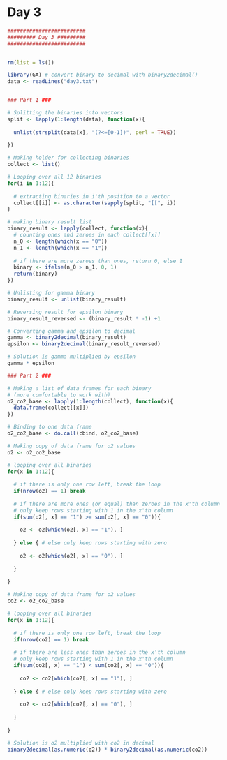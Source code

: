 # Day 3

```r
#########################
######### Day 3 #########
#########################


rm(list = ls())

library(GA) # convert binary to decimal with binary2decimal()
data <- readLines("day3.txt")


### Part 1 ###

# Splitting the binaries into vectors
split <- lapply(1:length(data), function(x){
  
  unlist(strsplit(data[x], "(?<=[0-1])", perl = TRUE))
  
})

# Making holder for collecting binaries
collect <- list()

# Looping over all 12 binaries
for(i in 1:12){
  
  # extracting binaries in i'th position to a vector
  collect[[i]] <- as.character(sapply(split, "[[", i))
}

# making binary result list
binary_result <- lapply(collect, function(x){
  # counting ones and zeroes in each collect[[x]] 
  n_0 <- length(which(x == "0"))
  n_1 <- length(which(x == "1"))
  
  # if there are more zeroes than ones, return 0, else 1
  binary <- ifelse(n_0 > n_1, 0, 1)
  return(binary)
})

# Unlisting for gamma binary
binary_result <- unlist(binary_result)

# Reversing result for epsilon binary
binary_result_reversed <- (binary_result * -1) +1

# Converting gamma and epsilon to decimal
gamma <- binary2decimal(binary_result)
epsilon <- binary2decimal(binary_result_reversed)

# Solution is gamma multiplied by epsilon
gamma * epsilon

### Part 2 ###

# Making a list of data frames for each binary 
# (more comfortable to work with)
o2_co2_base <- lapply(1:length(collect), function(x){
  data.frame(collect[[x]])
})

# Binding to one data frame
o2_co2_base <- do.call(cbind, o2_co2_base)

# Making copy of data frame for o2 values
o2 <- o2_co2_base

# looping over all binaries
for(x in 1:12){
  
  # if there is only one row left, break the loop
  if(nrow(o2) == 1) break
  
  # if there are more ones (or equal) than zeroes in the x'th column
  # only keep rows starting with 1 in the x'th column
  if(sum(o2[, x] == "1") >= sum(o2[, x] == "0")){
    
    o2 <- o2[which(o2[, x] == "1"), ]
    
  } else { # else only keep rows starting with zero
    
    o2 <- o2[which(o2[, x] == "0"), ]
    
  }
  
}

# Making copy of data frame for o2 values
co2 <- o2_co2_base

# looping over all binaries
for(x in 1:12){
  
  # if there is only one row left, break the loop
  if(nrow(co2) == 1) break
  
  # if there are less ones than zeroes in the x'th column
  # only keep rows starting with 1 in the x'th column
  if(sum(co2[, x] == "1") < sum(co2[, x] == "0")){
    
    co2 <- co2[which(co2[, x] == "1"), ]
    
  } else { # else only keep rows starting with zero
    
    co2 <- co2[which(co2[, x] == "0"), ]
    
  }
  
}

# Solution is o2 multiplied with co2 in decimal
binary2decimal(as.numeric(o2)) * binary2decimal(as.numeric(co2))

```
